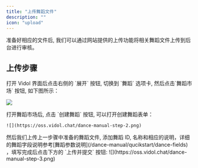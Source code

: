 ```yaml
---
title: "上传舞蹈文件"
description: ""
icon: "upload"
---
```


准备好相应的文件后, 我们可以通过网站提供的上传功能将相关舞蹈文件上传到后台进行审核。

## 上传步骤
<Steps>
  <Step title="打开舞蹈界面">
   打开 Vidol 界面后点击右侧的 `展开` 按钮, 切换到 `舞蹈` 选项卡, 然后点击`舞蹈市场` 按钮, 如下图所示：

   ![](https://oss.vidol.chat/dance-manual-step-1.png) 

  </Step>
  <Step title="点击创建舞蹈">
   打开舞蹈市场后, 点击 `创建舞蹈` 按钮, 可以打开创建舞蹈表单：

    ![](https://oss.vidol.chat/dance-manual-step-2.png)
  </Step>
  <Step title="填写舞蹈表单">
    然后我们上传上一步骤中准备的舞蹈文件, 添加舞蹈 ID, 名称和相应的说明，详细的舞蹈字段说明参考[舞蹈参数说明](/dance-manual/qucikstart/dance-fields) ，填写完成后点击下方的 `上传并提交` 按钮:
   ![](https://oss.vidol.chat/dance-manual-step-3.png)
  </Step>
</Steps>






